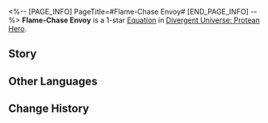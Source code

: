 <%-- [PAGE_INFO]
PageTitle=#Flame-Chase Envoy#
[END_PAGE_INFO] --%>
{{Equation Infobox
|period   = Protean Hero
|rarity   = 1
|path1    = Harmony*2
|path2    = The Hunt*2
|effect   = Increases ally targets' Weakness Break Efficiency by {{Color|h|20%}}. After Weakness Breaking an enemy target, increases SPD by {{Color|h|10%}} and ATK by {{Color|h|30%}}, lasting for {{Color|h|2}} turn(s).
|mentions = Janus
}}
'''Flame-Chase Envoy''' is a 1-star [[Divergent Universe: Protean Hero/Equatoins|Equation]] in [[Divergent Universe: Protean Hero]].

==Story==
{{Description|Let me tell you about a group of footless birds, the unkillable eagles of the battlefield.<br />When the hero who ripped the skies and the demigod who brought the prophecy sent word,<br />There was an unstoppable calamity and the courage to reshape the world.<br />In the name of Empress Cerydra, ancient messengers passed through Janus's gates.<br />They traveled to Ladon, Handak, and every city-state,<br />Connecting the shattered lands and announcing the beginning of the Flame-Chase.<br />Then, they were decapitated by the most foolish kings.<br />They traveled to Icatus, Kadir, and every battlefield,<br />Bringing weapons to the heroes and messages to the wise.<br />Till the final god is slain, or till our very last drop of blood is shed.}}
<!--
==Gameplay Notes==
* 
-->
==Other Languages==
{{Other Languages
|en   = Flame-Chase Envoy
|zhs  = 追火讯使
|zht  = 追火訊使
|ja   = 火を追う使者
|ko   = 불을 쫓는 사절
|es   = Mensajero buscallamas
|fr   = Messager de la Chasse aux flammes
|ru   = Посланник погони за пламенем
|th   = ผู้ส่งสารล่าเปลวไฟ
|vi   = Sứ Giả Truy Đuổi Lửa
|de   = Gesandter der Flammenjagd
|id   = Flame-Chase Envoy
|pt   = Enviado da Perseguição às Chamas
}}

==Change History==
{{Change History|3.1}}